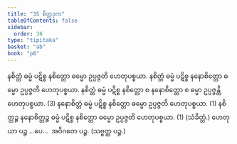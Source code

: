 ```yaml
---
title: "35 စိတ္တဒုက"
tableOfContents: false
sidebar:
  order: 36
type: "tipitaka"
basket: "ab"
book: "p8"
---
```



<DynamicBreadcrumb />

<Division number="54" book="p8" e="ch" v="40" p="93">

<Paragraph number="171" book="p8">
နစိတ္တံ ဓမ္မံ ပဋိစ္စ နစိတ္တော ဓမ္မော ဥပ္ပဇ္ဇတိ ဟေတုပစ္စယာ. နစိတ္တံ ဓမ္မံ ပဋိစ္စ နနောစိတ္တော ဓမ္မော ဥပ္ပဇ္ဇတိ ဟေတုပစ္စယာ. နစိတ္တံ ဓမ္မံ ပဋိစ္စ နစိတ္တော စ နနောစိတ္တော စ ဓမ္မာ ဥပ္ပဇ္ဇန္တိ ဟေတုပစ္စယာ. (3)
</Paragraph>

<Paragraph number="172" book="p8">
နနောစိတ္တံ ဓမ္မံ ပဋိစ္စ နစိတ္တော ဓမ္မော ဥပ္ပဇ္ဇတိ ဟေတုပစ္စယာ. (1)
</Paragraph>

<Paragraph number="173" book="p8">
နစိတ္တဉ္စ နနောစိတ္တဉ္စ ဓမ္မံ ပဋိစ္စ နစိတ္တော ဓမ္မော ဥပ္ပဇ္ဇတိ ဟေတုပစ္စယာ. (1) (သံခိတ္တံ.)
</Paragraph>

<Paragraph number="174" book="p8">
ဟေတုယာ ပဉ္စ …ပေ…  အဝိဂတေ ပဉ္စ. (သဗ္ဗတ္ထ ပဉ္စ.)
</Paragraph>
</Division>